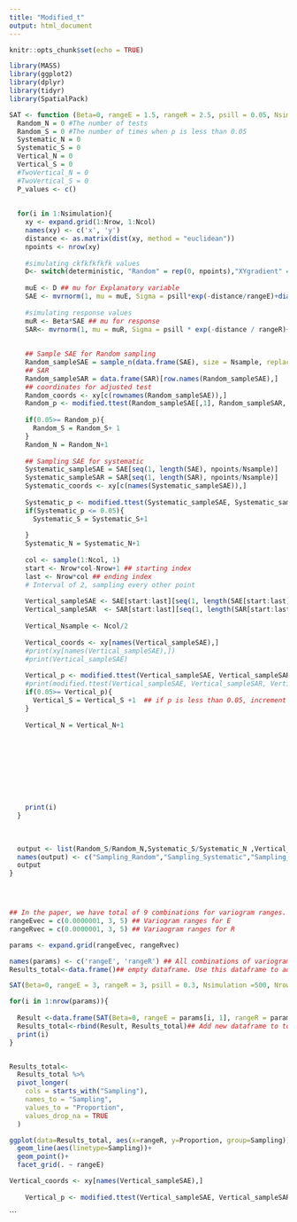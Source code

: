 ```yaml
---
title: "Modified_t"
output: html_document
---
```


```r
knitr::opts_chunk$set(echo = TRUE)
```




```r
library(MASS)
library(ggplot2)
library(dplyr)
library(tidyr)
library(SpatialPack)
```


```r
SAT <- function (Beta=0, rangeE = 1.5, rangeR = 2.5, psill = 0.05, Nsimulation =10, Nrow = 5, Ncol = 5, deterministic = "Random", Nsample =50){
  Random_N = 0 #The number of tests
  Random_S = 0 #The number of times when p is less than 0.05
  Systematic_N = 0
  Systematic_S = 0
  Vertical_N = 0
  Vertical_S = 0
  #TwoVertical_N = 0
  #TwoVertical_S = 0
  P_values <- c()
  
  
  for(i in 1:Nsimulation){
    xy <- expand.grid(1:Nrow, 1:Ncol)
    names(xy) <- c('x', 'y')
    distance <- as.matrix(dist(xy, method = "euclidean"))
    npoints <- nrow(xy)
    
    #simulating ckfkfkfkfk values
    D<- switch(deterministic, "Random" = rep(0, npoints),"XYgradient" = 1.5*xy[,1]+1.5*xy[,2], "Two Zone" = c(rep(10, npoints/2),rep(2,npoints/2))) # defining deterministic. Random means there is no deterministic. XYgradient is linear gradients from north to south and from west to east. 
    
    muE <- D ## mu for Explanatory variable
    SAE <- mvrnorm(1, mu = muE, Sigma = psill*exp(-distance/rangeE)+diag(x = 0.4, nrow=Nrow*Ncol, ncol = Nrow*Ncol)) # simulating data for explanatory variable 
    
    #simulating response values
    muR <- Beta*SAE ## mu for response 
    SAR<- mvrnorm(1, mu = muR, Sigma = psill * exp(-distance / rangeR)+diag(x = 0.4, nrow =Nrow*Ncol, ncol = Nrow*Ncol ))
    
    
    ## Sample SAE for Random sampling 
    Random_sampleSAE = sample_n(data.frame(SAE), size = Nsample, replace = FALSE)
    ## SAR
    Random_sampleSAR = data.frame(SAR)[row.names(Random_sampleSAE),]
    ## coordinates for adjusted test
    Random_coords <- xy[c(rownames(Random_sampleSAE)),]
    Random_p <- modified.ttest(Random_sampleSAE[,1], Random_sampleSAR, Random_coords)$p.value
    
    if(0.05>= Random_p){
      Random_S = Random_S+ 1
    }
    Random_N = Random_N+1 
    
    ## Sampling SAE for systematic 
    Systematic_sampleSAE = SAE[seq(1, length(SAE), npoints/Nsample)]
    Systematic_sampleSAR = SAR[seq(1, length(SAR), npoints/Nsample)]
    Systematic_coords <- xy[c(names(Systematic_sampleSAE)),]
    
    Systematic_p <- modified.ttest(Systematic_sampleSAE, Systematic_sampleSAR, Systematic_coords)$p.value
    if(Systematic_p <= 0.05){
      Systematic_S = Systematic_S+1
      
    }
    Systematic_N = Systematic_N+1
    
    col <- sample(1:Ncol, 1)
    start <- Nrow*col-Nrow+1 ## starting index
    last <- Nrow*col ## ending index
    # Interval of 2, sampling every other point
    
    Vertical_sampleSAE <- SAE[start:last][seq(1, length(SAE[start:last]), 2)]
    Vertical_sampleSAR  <- SAR[start:last][seq(1, length(SAR[start:last]), 2)]
    
    Vertical_Nsample <- Ncol/2
    
    Vertical_coords <- xy[names(Vertical_sampleSAE),]
    #print(xy[names(Vertical_sampleSAE),])
    #print(Vertical_sampleSAE)
    
    Vertical_p <- modified.ttest(Vertical_sampleSAE, Vertical_sampleSAR, Vertical_coords)$p.value
    #print(modified.ttest(Vertical_sampleSAE, Vertical_sampleSAR, Vertical_coords))
    if(0.05>= Vertical_p){
      Vertical_S = Vertical_S +1  ## if p is less than 0.05, increment S by 1
    }
    
    Vertical_N = Vertical_N+1
    
   
    
    
   
    
    
    
    
    print(i)
  }
  
  
  
  output <- list(Random_S/Random_N,Systematic_S/Systematic_N ,Vertical_S/Vertical_N, rangeE, rangeR)
  names(output) <- c("Sampling_Random","Sampling_Systematic","Sampling_Vertical","rangeE", "rangeR")
  output
}




## In the paper, we have total of 9 combinations for variogram ranges. They use 0, 20, and 50. 
rangeEvec = c(0.0000001, 3, 5) ## Variogram ranges for E
rangeRvec = c(0.0000001, 3, 5) ## Variaogram ranges for R

params <- expand.grid(rangeEvec, rangeRvec)

names(params) <- c('rangeE', 'rangeR') ## All combinations of variogram ranges. For the future, we are going to add sampling designs in the params vectors. 
Results_total<-data.frame()## empty dataframe. Use this dataframe to add proportion later. 

SAT(Beta=0, rangeE = 3, rangeR = 3, psill = 0.3, Nsimulation =500, Nrow = 30, Ncol =30, deterministic = "Random", Nsample = 100)

for(i in 1:nrow(params)){
  
  Result <-data.frame(SAT(Beta=0, rangeE = params[i, 1], rangeR = params[i, 2], psill = 0.3, Nsimulation =500, Nrow = 12, Ncol =12, deterministic = "Random", Nsample = 100)) ## new datarame for each function call. 
  Results_total<-rbind(Result, Results_total)## Add new dataframe to total results
  print(i)
}


Results_total<- 
  Results_total %>%
  pivot_longer(
    cols = starts_with("Sampling"),
    names_to = "Sampling",
    values_to = "Proportion",
    values_drop_na = TRUE
  )

ggplot(data=Results_total, aes(x=rangeR, y=Proportion, group=Sampling)) +
  geom_line(aes(linetype=Sampling))+
  geom_point()+
  facet_grid(. ~ rangeE)


```



```r
Vertical_coords <- xy[names(Vertical_sampleSAE),]
    
    Vertical_p <- modified.ttest(Vertical_sampleSAE, Vertical_sampleSAR, Vertical_coords)$p.value
```
```

